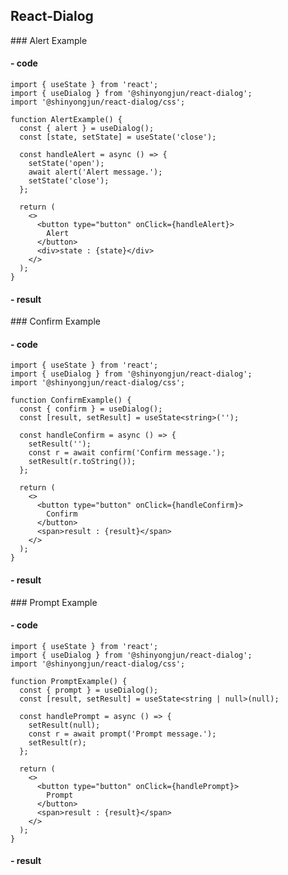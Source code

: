 ## React-Dialog

<ReactDialogSection>
### Alert Example

#### - code

```tsx
import { useState } from 'react';
import { useDialog } from '@shinyongjun/react-dialog';
import '@shinyongjun/react-dialog/css';

function AlertExample() {
  const { alert } = useDialog();
  const [state, setState] = useState('close');

  const handleAlert = async () => {
    setState('open');
    await alert('Alert message.');
    setState('close');
  };

  return (
    <>
      <button type="button" onClick={handleAlert}>
        Alert
      </button>
      <div>state : {state}</div>
    </>
  );
}
```

#### - result

<AlertExample />
</ReactDialogSection>

<ReactDialogSection>
### Confirm Example

#### - code

```tsx
import { useState } from 'react';
import { useDialog } from '@shinyongjun/react-dialog';
import '@shinyongjun/react-dialog/css';

function ConfirmExample() {
  const { confirm } = useDialog();
  const [result, setResult] = useState<string>('');

  const handleConfirm = async () => {
    setResult('');
    const r = await confirm('Confirm message.');
    setResult(r.toString());
  };

  return (
    <>
      <button type="button" onClick={handleConfirm}>
        Confirm
      </button>
      <span>result : {result}</span>
    </>
  );
}
```

#### - result

<ConfirmExample />
</ReactDialogSection>

<ReactDialogSection>
### Prompt Example

#### - code

```tsx
import { useState } from 'react';
import { useDialog } from '@shinyongjun/react-dialog';
import '@shinyongjun/react-dialog/css';

function PromptExample() {
  const { prompt } = useDialog();
  const [result, setResult] = useState<string | null>(null);

  const handlePrompt = async () => {
    setResult(null);
    const r = await prompt('Prompt message.');
    setResult(r);
  };

  return (
    <>
      <button type="button" onClick={handlePrompt}>
        Prompt
      </button>
      <span>result : {result}</span>
    </>
  );
}
```

#### - result

<PromptExample />
</ReactDialogSection>

